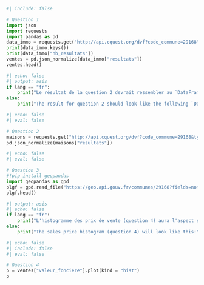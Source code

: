 ```python
#| include: false

# Question 1
import json
import requests
import pandas as pd
data_immo = requests.get("http://api.cquest.org/dvf?code_commune=29168").json()
print(data_immo.keys())
print(data_immo["nb_resultats"])
ventes = pd.json_normalize(data_immo["resultats"])
ventes.head()
```


```python
#| echo: false
#| output: asis
if lang == "fr":
    print("Le résultat de la question 2 devrait ressembler au `DataFrame` suivant :")
else:
    print("The result for question 2 should look like the following `DataFrame`:")
```


```python
#| echo: false
#| eval: false

# Question 2
maisons = requests.get("http://api.cquest.org/dvf?code_commune=29168&type_local=Maison").json()
pd.json_normalize(maisons["resultats"])
```

```python
#| echo: false
#| eval: false

# Question 3
#!pip install geopandas
import geopandas as gpd
plgf = gpd.read_file("https://geo.api.gouv.fr/communes/29168?fields=nom,code,codesPostaux,codeDepartement,codeRegion,population&format=geojson&geometry=contour")
plgf.head()
```


```python
#| output: asis
#| echo: false
if lang == "fr":
    print("L'histogramme des prix de vente (question 4) aura l'aspect suivant :")
else:
    print("The sales price histogram (question 4) will look like this:")
```


```python
#| echo: false
#| include: false
#| eval: false

# Question 4
p = ventes["valeur_fonciere"].plot(kind = "hist")
p
```
